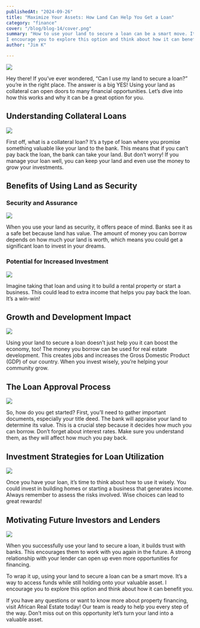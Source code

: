 ```yaml
---
publishedAt: "2024-09-26"
title: "Maximize Your Assets: How Land Can Help You Get a Loan"
category: "finance"
cover: "/blog/blog-14/cover.png"
summary: "How to use your land to secure a loan can be a smart move. It’s a way to access funds while still holding onto your valuable asset. 
I encourage you to explore this option and think about how it can benefit you."
author: "Jim K"

---
```


![](/blog/blog-14/cover.png)

Hey there! If you’ve ever wondered, “Can I use my land to secure a loan?” you’re in the right place. 
The answer is a big YES! Using your land as collateral can open doors to many financial opportunities. 
Let’s dive into how this works and why it can be a great option for you.

## Understanding Collateral Loans

![](/blog/blog-14/image-1.png)

First off, what is a collateral loan? It’s a type of loan where you promise something valuable like your land to the bank. 
This means that if you can’t pay back the loan, the bank can take your land. But don’t worry! If you manage your loan well, you can keep your land and even use the money to grow your investments.

## Benefits of Using Land as Security

### Security and Assurance


![](/blog/blog-14/image-2.png)

When you use your land as security, it offers peace of mind. Banks see it as a safe bet because land has value. 
The amount of money you can borrow depends on how much your land is worth, which means you could get a significant loan to invest in your dreams.

### Potential for Increased Investment

![](/blog/blog-14/image-3.png)

Imagine taking that loan and using it to build a rental property or start a business. This could lead to extra income that helps you pay back the loan. 
It’s a win-win!

## Growth and Development Impact

![](/blog/blog-14/image-4.png)

Using your land to secure a loan doesn’t just help you it can boost the economy, too! The money you borrow can be used for real estate development. 
This creates jobs and increases the Gross Domestic Product (GDP) of our country. When you invest wisely, you’re helping your community grow.

## The Loan Approval Process

![](/blog/blog-14/image-5.png)

So, how do you get started? First, you’ll need to gather important documents, especially your title deed. 
The bank will appraise your land to determine its value. This is a crucial step because it decides how much you can borrow.
Don’t forget about interest rates. Make sure you understand them, as they will affect how much you pay back.

## Investment Strategies for Loan Utilization


![](/blog/blog-14/image-6.png)

Once you have your loan, it’s time to think about how to use it wisely. You could invest in building homes or starting a business that generates income. 
Always remember to assess the risks involved. Wise choices can lead to great rewards!

## Motivating Future Investors and Lenders

![](/blog/blog-14/image-7.png)

When you successfully use your land to secure a loan, it builds trust with banks. This encourages them to work with you again in the future. 
A strong relationship with your lender can open up even more opportunities for financing.

To wrap it up, using your land to secure a loan can be a smart move. It’s a way to access funds while still holding onto your valuable asset. 
I encourage you to explore this option and think about how it can benefit you.

If you have any questions or want to know more about property financing, visit African Real Estate today! 
Our team is ready to help you every step of the way. Don’t miss out on this opportunity let’s turn your land into a valuable asset.